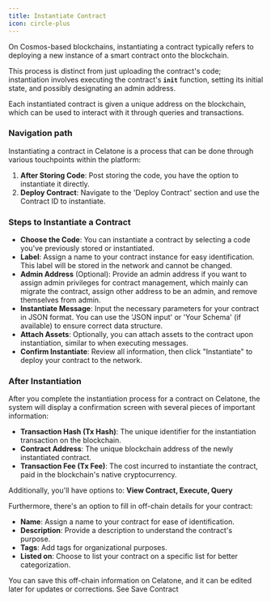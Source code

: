 ```yaml
---
title: Instantiate Contract
icon: circle-plus
---
```


On Cosmos-based blockchains, instantiating a contract typically refers to deploying a new instance of a smart contract onto the blockchain.

This process is distinct from just uploading the contract's code; instantiation involves executing the contract's **`init`** function, setting its initial state, and possibly designating an admin address.

Each instantiated contract is given a unique address on the blockchain, which can be used to interact with it through queries and transactions.

### Navigation path

Instantiating a contract in Celatone is a process that can be done through various touchpoints within the platform:

1. **After Storing Code**: Post storing the code, you have the option to instantiate it directly.
1. **Deploy Contract**: Navigate to the 'Deploy Contract' section and use the Contract ID to instantiate.

### Steps to Instantiate a Contract

- **Choose the Code**: You can instantiate a contract by selecting a code you've previously stored or instantiated.
- **Label**: Assign a name to your contract instance for easy identification. This label will be stored in the network and cannot be changed.
- **Admin Address** (Optional): Provide an admin address if you want to assign admin privileges for contract management, which mainly can migrate the contract, assign other address to be an admin, and remove themselves from admin.
- **Instantiate Message**: Input the necessary parameters for your contract in JSON format. You can use the 'JSON input' or 'Your Schema' (if available) to ensure correct data structure.
- **Attach Assets**: Optionally, you can attach assets to the contract upon instantiation, similar to when executing messages.
- **Confirm Instantiate**: Review all information, then click "Instantiate" to deploy your contract to the network.

### After Instantiation

After you complete the instantiation process for a contract on Celatone, the system will display a confirmation screen with several pieces of important information:

- **Transaction Hash (Tx Hash)**: The unique identifier for the instantiation transaction on the blockchain.
- **Contract Address**: The unique blockchain address of the newly instantiated contract.
- **Transaction Fee (Tx Fee)**: The cost incurred to instantiate the contract, paid in the blockchain's native cryptocurrency.

Additionally, you'll have options to: **View Contract, Execute, Query**

Furthermore, there's an option to fill in off-chain details for your contract:

- **Name**: Assign a name to your contract for ease of identification.
- **Description**: Provide a description to understand the contract's purpose.
- **Tags**: Add tags for organizational purposes.
- **Listed on**: Choose to list your contract on a specific list for better categorization.

You can save this off-chain information on Celatone, and it can be edited later for updates or corrections. See Save Contract
